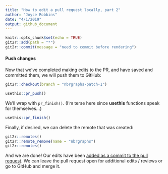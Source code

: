 ```yaml
---
title: "How to edit a pull request locally, part 2"
author: "Joyce Robbins"
date: "4/1/2019"
output: github_document
---
```


```r
knitr::opts_chunk$set(echo = TRUE)
git2r::add(path = "*")
git2r::commit(message = "need to commit before rendering")
```


#### Push changes

Now that we've completed making edits to the PR, and have saved and committed them, we will push them to GitHub:

```r
git2r::checkout(branch = "nbrgraphs-patch-1")
```


```r
usethis::pr_push()
```

We'll wrap with `pr_finish()`. (I'm terse here since **usethis** functions speak for themselves...)

```r
usethis::pr_finish()
```

Finally, if desired, we can delete the remote that was created:

```r
git2r::remotes()
git2r::remote_remove(name = "nbrgraphs")
git2r::remotes()
```

And we are done! Our edits have been [added as a commit to the pull request](https://github.com/jtr13/usethis_demos/pull/1).  We can leave the pull request open for additional edits / reviews or go to GitHub and merge it.
